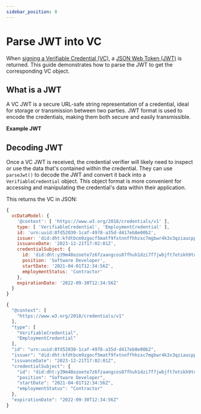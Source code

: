 ```yaml
---
sidebar_position: 8
---
```



# Parse JWT into VC

When [signing a Verifiable Credential (VC)](/docs/web5/build/verifiable-credentials/vc-issuance#sign-vc), a [JSON Web Token (JWT)](https://jwt.io/) is returned.
This guide demonstrates how to parse the JWT to get the corresponding VC object.

## What is a JWT
A VC JWT is a secure URL-safe string representation of a credential, ideal for storage or transmission between two parties.
JWT format is used to encode the credentials, making them both secure and easily transmissible.

**Example JWT**

<Tabs>
  <TabItem value="JavaScript" label="JavaScript" default>
    <CodeSnippet functionName="assignVcJwt" />
  </TabItem>
  <TabItem value="Kotlin" label="Kotlin">

  <CodeSnippet snippet={jwtToVcVar} />

  </TabItem>
</Tabs>

## Decoding JWT

Once a VC JWT is received, the credential verifier will likely need to inspect or use the data that's contained within the credential.
They can use `parseJwt()` to decode the JWT and convert it back into a `VerifiableCredential` object.
This object format is more convenient for accessing and manipulating the credential's data within their application.

<Tabs>
  <TabItem value="JavaScript" label="JavaScript" default>
    <CodeSnippet functionName="parseSignedVcJwt" />
  </TabItem>
  <TabItem value="Kotlin" label="Kotlin">

  <CodeSnippet snippet={jwtToVcParse} />
  </TabItem>
</Tabs>

This returns the VC in JSON:
<Tabs>
  <TabItem value="JavaScript" label="JavaScript" default>

  ```js
  {
    vcDataModel: {
      '@context': [ 'https://www.w3.org/2018/credentials/v1' ],
      type: [ 'VerifiableCredential', 'EmploymentCredential' ],
      id: 'urn:uuid:8fd52030-1caf-4978-a35d-d417eb8e00b2',
      issuer: 'did:dht:kfdtbcm9zgocf5matf9fxtnnffhhzxc7mgbwr4k3x3qziaucpp4y',
      issuanceDate: '2023-12-21T17:02:01Z',
      credentialSubject: {
        id: 'did:dht:y39m48ozoete7z6fzaangcos87fhuh1dzi7f7jwbjft7otskh9to',
        position: 'Software Developer',
        startDate: '2021-04-01T12:34:56Z',
        employmentStatus: 'Contractor'
      },
      expirationDate: '2022-09-30T12:34:56Z'
    }
  }
  ```

  </TabItem>
  <TabItem value="Kotlin" label="Kotlin">

  ```js
 {
    "@context": [
      "https://www.w3.org/2018/credentials/v1"
    ],
    "type": [
      "VerifiableCredential",
      "EmploymentCredential"
    ],
    "id": "urn:uuid:8fd52030-1caf-4978-a35d-d417eb8e00b2",
    "issuer": "did:dht:kfdtbcm9zgocf5matf9fxtnnffhhzxc7mgbwr4k3x3qziaucpp4y",
    "issuanceDate": "2023-12-21T17:02:01Z",
    "credentialSubject": {
      "id": "did:dht:y39m48ozoete7z6fzaangcos87fhuh1dzi7f7jwbjft7otskh9to",
      "position": "Software Developer",
      "startDate": "2021-04-01T12:34:56Z",
      "employmentStatus": "Contractor"
    },
    "expirationDate": "2022-09-30T12:34:56Z"
  }
  ```
  </TabItem>
</Tabs>
